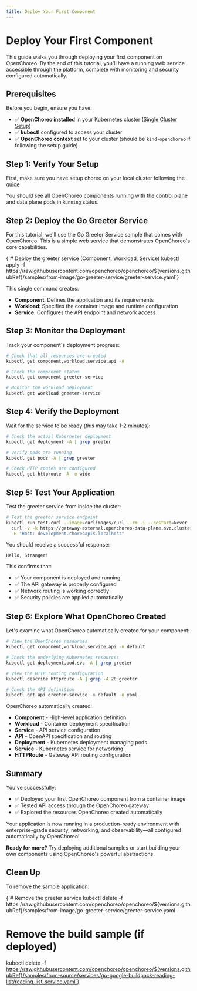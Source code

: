 ```yaml
---
title: Deploy Your First Component
---
```



# Deploy Your First Component

This guide walks you through deploying your first component on OpenChoreo. By the end of this tutorial, you'll have a running web service accessible through the platform, complete with monitoring and security configured automatically.

## Prerequisites

Before you begin, ensure you have:

- ✅ **OpenChoreo installed** in your Kubernetes cluster ([Single Cluster Setup](single-cluster.mdx))
- ✅ **kubectl** configured to access your cluster
- ✅ **OpenChoreo context** set to your cluster (should be `kind-openchoreo` if following the setup guide)

## Step 1: Verify Your Setup

First, make sure you have setup choreo on your local cluster following the [guide](single-cluster.mdx)

You should see all OpenChoreo components running with the control plane and data plane pods in `Running` status.

## Step 2: Deploy the Go Greeter Service

For this tutorial, we'll use the Go Greeter Service sample that comes with OpenChoreo. This is a simple web service that demonstrates OpenChoreo's core capabilities.

<CodeBlock language="bash">
{`# Deploy the greeter service (Component, Workload, Service)
kubectl apply -f https://raw.githubusercontent.com/openchoreo/openchoreo/${versions.githubRef}/samples/from-image/go-greeter-service/greeter-service.yaml`}
</CodeBlock>

This single command creates:
- **Component**: Defines the application and its requirements
- **Workload**: Specifies the container image and runtime configuration  
- **Service**: Configures the API endpoint and network access

## Step 3: Monitor the Deployment

Track your component's deployment progress:

```bash
# Check that all resources are created
kubectl get component,workload,service,api -A

# Check the component status
kubectl get component greeter-service 

# Monitor the workload deployment
kubectl get workload greeter-service 
```

## Step 4: Verify the Deployment

Wait for the service to be ready (this may take 1-2 minutes):

```bash
# Check the actual Kubernetes deployment
kubectl get deployment -A | grep greeter

# Verify pods are running
kubectl get pods -A | grep greeter

# Check HTTP routes are configured
kubectl get httproute -A -o wide
```

## Step 5: Test Your Application

Test the greeter service from inside the cluster:

```bash
# Test the greeter service endpoint
kubectl run test-curl --image=curlimages/curl --rm -i --restart=Never -- \
  curl -v -k https://gateway-external.openchoreo-data-plane.svc.cluster.local/default/greeter-service/greeter/greet \
  -H "Host: development.choreoapis.localhost"
```

You should receive a successful response:
```text
Hello, Stranger!
```

This confirms that:
- ✅ Your component is deployed and running
- ✅ The API gateway is properly configured
- ✅ Network routing is working correctly
- ✅ Security policies are applied automatically

## Step 6: Explore What OpenChoreo Created

Let's examine what OpenChoreo automatically created for your component:

```bash
# View the OpenChoreo resources
kubectl get component,workload,service,api -n default

# Check the underlying Kubernetes resources
kubectl get deployment,pod,svc -A | grep greeter

# View the HTTP routing configuration
kubectl describe httproute -A | grep -A 20 greeter

# Check the API definition
kubectl get api greeter-service -n default -o yaml
```

OpenChoreo automatically created:
- **Component** - High-level application definition
- **Workload** - Container deployment specification  
- **Service** - API service configuration
- **API** - OpenAPI specification and routing
- **Deployment** - Kubernetes deployment managing pods
- **Service** - Kubernetes service for networking
- **HTTPRoute** - Gateway API routing configuration

## Summary

You've successfully:
- ✅ Deployed your first OpenChoreo component from a container image
- ✅ Tested API access through the OpenChoreo gateway
- ✅ Explored the resources OpenChoreo created automatically

Your application is now running in a production-ready environment with enterprise-grade security, networking, and observability—all configured automatically by OpenChoreo!

**Ready for more?** Try deploying additional samples or start building your own components using OpenChoreo's powerful abstractions.

## Clean Up

To remove the sample application:

<CodeBlock language="bash">
{`# Remove the greeter service
kubectl delete -f https://raw.githubusercontent.com/openchoreo/openchoreo/${versions.githubRef}/samples/from-image/go-greeter-service/greeter-service.yaml

# Remove the build sample (if deployed)
kubectl delete -f https://raw.githubusercontent.com/openchoreo/openchoreo/${versions.githubRef}/samples/from-source/services/go-google-buildpack-reading-list/reading-list-service.yaml`}
</CodeBlock>
